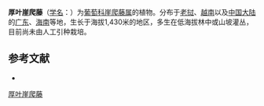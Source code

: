 {{Speciesbox
| name = 厚叶崖爬藤
| status = 
| status_system = 
| image =
| genus = Tetrastigma
| species = pachyphyllum
| authority = (Hemsl.) Chun
}}

'''厚叶崖爬藤'''（[[学名|学名]]：{{lang|la|''Tetrastigma pachyphyllum''}}）为[[葡萄科|葡萄科]][[崖爬藤属|崖爬藤属]]的植物。分布于[[老挝|老挝]]、[[越南|越南]]以及[[中国大陆|中国大陆]]的[[广东|广东]]、[[海南|海南]]等地，生长于海拔1,430米的地区，多生在低海拔林中或山坡灌丛，目前尚未由人工引种栽培。

== 参考文献 ==
<div class="references-small">
* {{cite web| url =http://www.bioinfo.cn/db05/KmzwSpecies.php?action=view&id=23925| title =厚叶崖爬藤| work =《中国高等植物数据库全库》| publisher =中国科学院微生物研究所| author =昆明植物研究所| accessdate =2009-02-25| deadurl =yes| archiveurl =https://web.archive.org/web/20160305071738/http://www.bioinfo.cn/db05/KmzwSpecies.php?action=view&id=23925| archivedate =2016-03-05}}
</div>
{{Taxonbar|from=Q10910930}}

[[Category:崖爬藤属|厚叶崖爬藤]]


{{植物小作品}}
